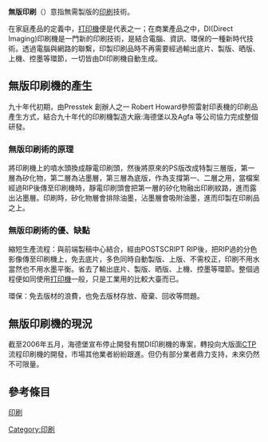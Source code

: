 {{inappropriate tone|time=2012-07-28T02:06:26+00:00}}
{{unreferenced|time=2012-07-28T02:06:26+00:00}}
'''無版印刷'''（{{lang|en|Plateless Printing}}）意指無需製版的[[印刷|印刷]]技術。

在家庭產品的定義中，[[打印機|打印機]]便是代表之一；在商業產品之中，DI(Direct Imaging)印刷機是一門新的印刷技術，是結合電腦、資訊、環保的一種新時代技術。透過電腦與網路的聯繫，印製印刷品時不再需要經過輸出底片、製版、晒版、上機、控墨等環節，一切皆由DI印刷機自動生成。


==無版印刷機的產生==
九十年代初期，由Presstek 創辦人之一 Robert Howard參照雷射印表機的印刷品產生方式，結合九十年代的印刷機製造大廠:海德堡以及Agfa 等公司協力完成整個研發。

===無版印刷術的原理===
將印刷機上的噴水頭換成靜電印刷頭，然後將原來的PS版改成特製三層版，第一層為矽化物，第二層為沾墨層，第三層為底版，作為支撐第一、二層之用，當檔案經過RIP後傳至印刷機時，靜電印刷頭會把第一層的矽化物融出印刷紋路，進而露出沾墨層。印刷時，矽化物層會排除油墨，沾墨層會吸附油墨，進而印製在印刷品之上。

===無版印刷術的優、缺點===
縮短生產流程：與前端製稿中心結合，經由POSTSCRIPT RIP後，把RIP過的分色影像傳至印刷機上，免去底片，多色同時自動製版、上版、不需校正，印刷不用水當然也不用水墨平衡。省去了輸出底片、製版、晒版、上機、控墨等環節。整個過程便如同使用[[打印機|打印機]]一般，只是工業用的比較大臺而已。

環保：免去版材的浪費，也免去版材存放、廢棄、回收等問題。

==無版印刷機的現況==
截至2006年五月，海德堡宣布停止開發有關DI印刷機的專案，轉投向大版面[[CTP|CTP]]流程印刷機的開發，市場其他業者紛紛跟進。但仍有部分業者鼎力支持，未來仍然不可限量。

==參考條目==
[[印刷|印刷]]

[[Category:印刷|Category:印刷]]
